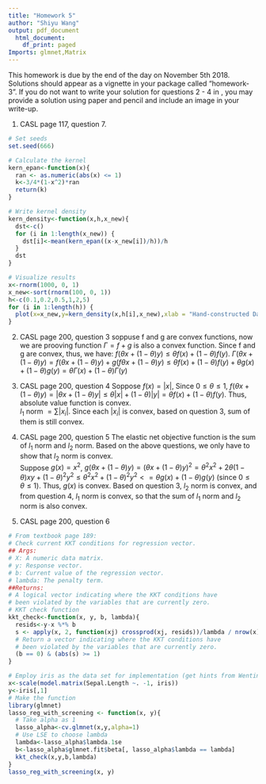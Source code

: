 ---
title: "Homework 5"
author: "Shiyu Wang"
output: pdf_document
  html_document:
    df_print: paged
Imports: glmnet,Matrix
---
<!--
%\VignetteEngine{knitr::rmarkdown}
%\VignetteIndexEntry{The linear model vignette}
-->

This homework is due by the end of the day on November 5th 2018. Solutions should appear as a vignette in your package called "homework-3". If you do not want to write your solution for questions 2 - 4 in \LaTeX, you may provide a solution using paper and pencil and include an image in your write-up. 

1. CASL page 117, question 7.
```{r}
# Set seeds
set.seed(666)

# Calculate the kernel
kern_epan<-function(x){
  ran <- as.numeric(abs(x) <= 1)
  k<-3/4*(1-x^2)*ran
  return(k)
}

# Write kernel density
kern_density<-function(x,h,x_new){
  dst<-c()
  for (i in 1:length(x_new)) {
    dst[i]<-mean(kern_epan((x-x_new[i])/h))/h
  }
  dst
}

# Visualize results
x<-rnorm(1000, 0, 1)
x_new<-sort(rnorm(100, 0, 1))
h<-c(0.1,0.2,0.5,1,2,5)
for (i in 1:length(h)) {
  plot(x=x_new,y=kern_density(x,h[i],x_new),xlab = "Hand-constructed Dataset",ylab = "Kernel Density Estimation", main = paste("Kernel Density Estimation for the Hand-constructed Dataset When Bandwidth=", as.character(h[i])))
}
```

2. CASL page 200, question 3
soppuse f and g are convex functions, now we are prooving function $\Gamma=f+g$ is also a convex function.
Since f and g are convex, thus, we have: $f(\theta x +(1-\theta) y) \le \theta f(x) + (1-\theta)f(y)$. $\Gamma(\theta x+(1-\theta)y)=f(\theta x +(1-\theta) y) + g(f\theta x +(1-\theta) y) \le \theta f(x) + (1-\theta)f(y) + \theta g(x) + (1-\theta)g(y) = \theta \Gamma (x) + (1-\theta)\Gamma(y)$\

3. CASL page 200, question 4
Soppose $f(x)=|x|$, Since $0\le\theta\le 1$, $f(\theta x +(1 - \theta)y) = |\theta x +(1 - \theta)y| \le \theta |x|+(1-\theta)|y|=\theta f(x) + (1-\theta)f(y)$. Thus, absolute value function is convex.\
$l_1$ norm $=\sum |x_i|$. Since each $|x_i|$ is convex, based on question 3, sum of them is still convex.\
4. CASL page 200, question 5
The elastic net objective function is the sum of $l_1$ norm and $l_2$ norm. Based on the above questions, we only have to show that $l_2$ norm is convex.\
Suppose $g(x)=x^2$, $g(\theta x+(1-\theta)y)=(\theta x+(1-\theta)y)^2=\theta^2 x^2 + 2\theta(1-\theta)xy+(1-\theta)^2y^2\le \theta^2 x^2 + (1-\theta)^2y^2 <= \theta g(x)+(1-\theta)g(y)$ (since $0\le\theta\le 1$). Thus, $g(x)$ is convex. Based on question 3, $l_2$ norm is convex, and from question 4, $l_1$ norm is convex, so that the sum of $l_1$ norm and $l_2$ norm is also convex.
5. CASL page 200, question 6
```{r}
# From textbook page 189:
# Check current KKT conditions for regression vector.
## Args:
# X: A numeric data matrix.
# y: Response vector.
# b: Current value of the regression vector.
# lambda: The penalty term.
##Returns:
# A logical vector indicating where the KKT conditions have
# been violated by the variables that are currently zero.
# KKT check function
kkt_check<-function(x, y, b, lambda){
  resids<-y-x %*% b
  s <- apply(x, 2, function(xj) crossprod(xj, resids))/lambda / nrow(x)
  # Return a vector indicating where the KKT conditions have
  # been violated by the variables that are currently zero.
  (b == 0) & (abs(s) >= 1)
}

# Employ iris as the data set for implementation (get hints from Wenting Gao for this bullet point)
x<-scale(model.matrix(Sepal.Length ~. -1, iris))
y<-iris[,1]
# Make the function
library(glmnet)
lasso_reg_with_screening <- function(x, y){
  # Take alpha as 1
  lasso_alpha<-cv.glmnet(x,y,alpha=1)
  # Use LSE to choose lambda
  lambda<-lasso_alpha$lambda.1se
  b<-lasso_alpha$glmnet.fit$beta[, lasso_alpha$lambda == lambda]
  kkt_check(x,y,b,lambda)
}
lasso_reg_with_screening(x, y)
```

